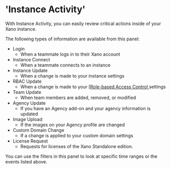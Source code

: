 # 'Instance Activity'

With Instance Activity, you can easily review critical actions inside of your Xano instance.

The following types of information are available from this panel:

* Login
  * When a teammate logs in to their Xano account
* Instance Connect
  * When a teammate connects to an instance
* Instance Update
  * When a change is made to your instance settings
* RBAC Update
  * When a change is made to your [[Role-based Access Control ](rbac-role-based-access-control.mdx)settings
* Team Update
  * When team members are added, removed, or modified
* Agency Update
  * If you have an Agency add-on and your agency information is updated
* Image Upload
  * If the images on your Agency profile are changed
* Custom Domain Change
  * If a change is applied to your custom domain settings
* License Request
  * Requests for licenses of the Xano Standalone edition.

You can use the filters in this panel to look at specific time ranges or the events listed above.

<div align="left"><figure><img src="../..//assets/CleanShot 2025-03-26 at 12.00.45.png" alt=""><figcaption></figcaption></figure></div>
